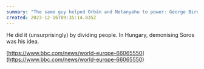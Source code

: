 ```yaml
---
summary: "The same guy helped Orbán and Netanyahu to power: George Birnbaum"
created: 2023-12-16T09:35:14.835Z
---
```


He did it (unsurprisingly) by dividing people. In Hungary, demonising Soros was his idea.

[https://www.bbc.com/news/world-europe-66065550](https://www.bbc.com/news/world-europe-66065550)
